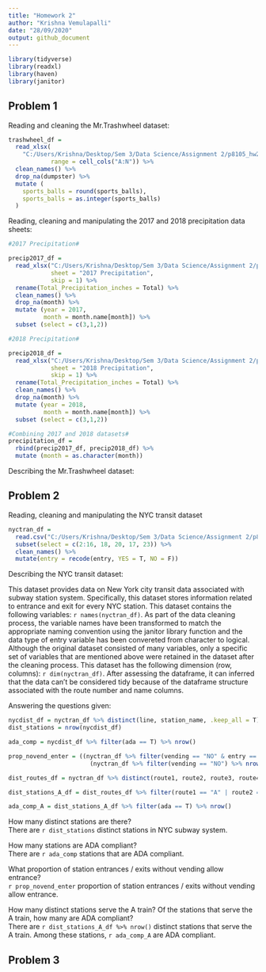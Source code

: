 ```yaml
---
title: "Homework 2"
author: "Krishna Vemulapalli"
date: "28/09/2020"
output: github_document
---
```


```r
library(tidyverse)
library(readxl)
library(haven)
library(janitor)
```

## Problem 1

Reading and cleaning the Mr.Trashwheel dataset:

```r
trashwheel_df = 
  read_xlsx(
    "C:/Users/Krishna/Desktop/Sem 3/Data Science/Assignment 2/p8105_hw2_slv2129/data/Trash-Wheel-Collection-Totals-8-6-19.xlsx", 
            range = cell_cols("A:N")) %>%
  clean_names() %>%
  drop_na(dumpster) %>%
  mutate (
    sports_balls = round(sports_balls),
    sports_balls = as.integer(sports_balls)
  )
```

Reading, cleaning and manipulating the 2017 and 2018 precipitation data sheets:

```r
#2017 Precipitation#

precip2017_df = 
  read_xlsx("C:/Users/Krishna/Desktop/Sem 3/Data Science/Assignment 2/p8105_hw2_slv2129/data/Trash-Wheel-Collection-Totals-8-6-19.xlsx",
            sheet = "2017 Precipitation",
            skip = 1) %>%
  rename(Total_Precipitation_inches = Total) %>%
  clean_names() %>%
  drop_na(month) %>%
  mutate (year = 2017,
          month = month.name[month]) %>%
  subset (select = c(3,1,2)) 

#2018 Precipitation#

precip2018_df = 
  read_xlsx("C:/Users/Krishna/Desktop/Sem 3/Data Science/Assignment 2/p8105_hw2_slv2129/data/Trash-Wheel-Collection-Totals-8-6-19.xlsx",
            sheet = "2018 Precipitation",
            skip = 1) %>%
  rename(Total_Precipitation_inches = Total) %>%
  clean_names() %>%
  drop_na(month) %>%
  mutate (year = 2018,
          month = month.name[month]) %>%
  subset (select = c(3,1,2))

#Combining 2017 and 2018 datasets#
precipitation_df = 
  rbind(precip2017_df, precip2018_df) %>%
  mutate (month = as.character(month))
```

Describing the Mr.Trashwheel dataset:



## Problem 2

Reading, cleaning and manipulating the NYC transit dataset

```r
nyctran_df = 
  read.csv("C:/Users/Krishna/Desktop/Sem 3/Data Science/Assignment 2/p8105_hw2_slv2129/data/NYC_Transit_Subway_Entrance_And_Exit_Data.csv") %>%
  subset(select = c(2:16, 18, 20, 17, 23)) %>%
  clean_names() %>%
  mutate(entry = recode(entry, YES = T, NO = F))
```

Describing the NYC transit dataset:

This dataset provides data on New York city transit data associated with subway station system. Specifically, this dataset stores information related to entrance and exit for every NYC station. This dataset contains the following variables: `r names(nyctran_df)`. As part of the data cleaning process, the variable names have been transformed to match the appropriate naming convention using the janitor library function and the data type of entry variable has been convereted from character to logical. Although the original dataset consisted of many variables, only a specific set of variables that are mentioned above were retained in the dataset after the cleaning process. This dataset has the following dimension (row, columns): `r dim(nyctran_df)`. After assessing the dataframe, it can inferred that the data can't be considered tidy because of the dataframe structure associated with the route number and name columns. 

Answering the questions given: 

```r
nycdist_df = nyctran_df %>% distinct(line, station_name, .keep_all = T)
dist_stations = nrow(nycdist_df)

ada_comp = nycdist_df %>% filter(ada == T) %>% nrow()

prop_novend_enter = ((nyctran_df %>% filter(vending == "NO" & entry == T) %>% nrow()) / 
                       (nyctran_df %>% filter(vending == "NO") %>% nrow())) %>% round(3)

dist_routes_df = nyctran_df %>% distinct(route1, route2, route3, route4, route5, route6, route7, route8, route9, route10, route11, .keep_all = T)

dist_stations_A_df = dist_routes_df %>% filter(route1 == "A" | route2 == "A" | route3 == "A" | route4 == "A" | route5 == "A" | route6 == "A" | route7 == "A" | route8 == "A"| route9 == "A" | route10 == "A" | route11 == "A")

ada_comp_A = dist_stations_A_df %>% filter(ada == T) %>% nrow()
```

How many distinct stations are there?\
There are `r dist_stations` distinct stations in NYC subway system. 

How many stations are ADA compliant?\
There are `r ada_comp` stations that are ADA compliant. 

What proportion of station entrances / exits without vending allow entrance?\
`r prop_novend_enter` proportion of station entrances / exits without vending allow entrance. 

How many distinct stations serve the A train? Of the stations that serve the A train, how many are ADA compliant?\
There are `r dist_stations_A_df %>% nrow()` distinct stations that serve the A train. Among these stations, `r ada_comp_A` are ADA compliant. 

## Problem 3

